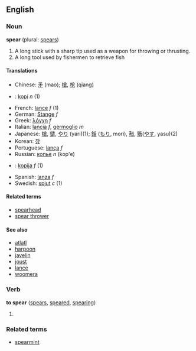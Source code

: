 ==English==
===Noun===
'''spear''' (plural: [[spears]])

# A long stick with a sharp tip used as a weapon for throwing or thrusting.
# A long tool used by fishermen to retrieve fish

====Translations====
*Chinese: [[矛]] (mao); [[槍]], [[枪]] (qiang)
*{{cs}}: [[kopí]] ''n'' (1)
*French: [[lance]] ''f'' (1)
*German: [[Stange]] ''f''
*Greek: [[λόγχη]] ''f''
*Italian: [[lancia]] ''f'', [[germoglio]] ''m''
*Japanese: [[槍]], [[鑓]], [[やり]] (yari)(1); [[銛]] ([[もり]], mori), [[矠]], [[簎]]([[やす]], yasu)(2)
*Korean: [[창]]
*Portuguese: [[lança]] ''f''
*Russian: [[копье]] ''n'' (kop'e)
*{{sk}}: [[kopija#Slovak|kopija]] ''f'' (1)
*Spanish: [[lanza]] ''f''
*Swedish: [[spjut]] ''c'' (1)

====Related terms====
*[[spearhead]]
*[[spear thrower]]

====See also====
*[[atlatl]]
*[[harpoon]]
*[[javelin]]
*[[joust]]
*[[lance]]
*[[woomera]]

===Verb===
'''to spear''' ([[spears]], [[speared]], [[spearing]])

# {{substub}}

===Related terms===
*[[spearmint]]